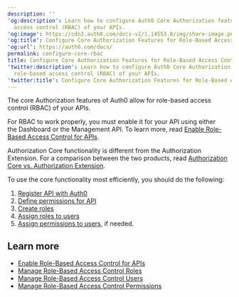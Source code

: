 ---
description: ''
'og:description': Learn how to configure Auth0 Core Authorization features for role-based
  access control (RBAC) of your APIs.
'og:image': https://cdn2.auth0.com/docs-v2/1.14553.0/img/share-image.png
'og:title': Configure Core Authorization Features for Role-Based Access Control
'og:url': https://auth0.com/docs/
permalink: configure-core-rbac
title: Configure Core Authorization Features for Role-Based Access Control
'twitter:description': Learn how to configure Auth0 Core Authorization features for
  role-based access control (RBAC) of your APIs.
'twitter:title': Configure Core Authorization Features for Role-Based Access Control
---
The core Authorization features of Auth0 allow for role-based access control (RBAC) of your APIs.

For RBAC to work properly, you must enable it for your API using either the Dashboard or the <Tooltip tip="Management API: A product to allow customers to perform administrative tasks." cta="View Glossary" href="/docs/glossary?term=Management+API">Management API</Tooltip>. To learn more, read [Enable Role-Based Access Control for APIs](/docs/get-started/apis/enable-role-based-access-control-for-apis).

Authorization Core functionality is different from the Authorization Extension. For a comparison between the two products, read [Authorization Core vs. Authorization Extension](/docs/manage-users/access-control/authorization-core-vs-authorization-extension).

To use the core functionality most efficiently, you should do the following:

1. [Register API with Auth0](/docs/get-started/auth0-overview/set-up-apis)
2. [Define permissions for API](/docs/get-started/apis/add-api-permissions)
3. [Create roles](/docs/manage-users/access-control/configure-core-rbac/roles/create-roles)
4. [Assign roles to users](/docs/manage-users/access-control/configure-core-rbac/rbac-users/assign-roles-to-users)
5. [Assign permissions to users](/docs/manage-users/access-control/configure-core-rbac/rbac-users/assign-permissions-to-users), if needed.

## Learn more

* [Enable Role-Based Access Control for APIs](/docs/get-started/apis/enable-role-based-access-control-for-apis)
* [Manage Role-Based Access Control Roles](/docs/manage-users/access-control/configure-core-rbac/roles)
* [Manage Role-Based Access Control Users](/docs/manage-users/access-control/configure-core-rbac/rbac-users)
* [Manage Role-Based Access Control Permissions](/docs/manage-users/access-control/configure-core-rbac/manage-permissions)
